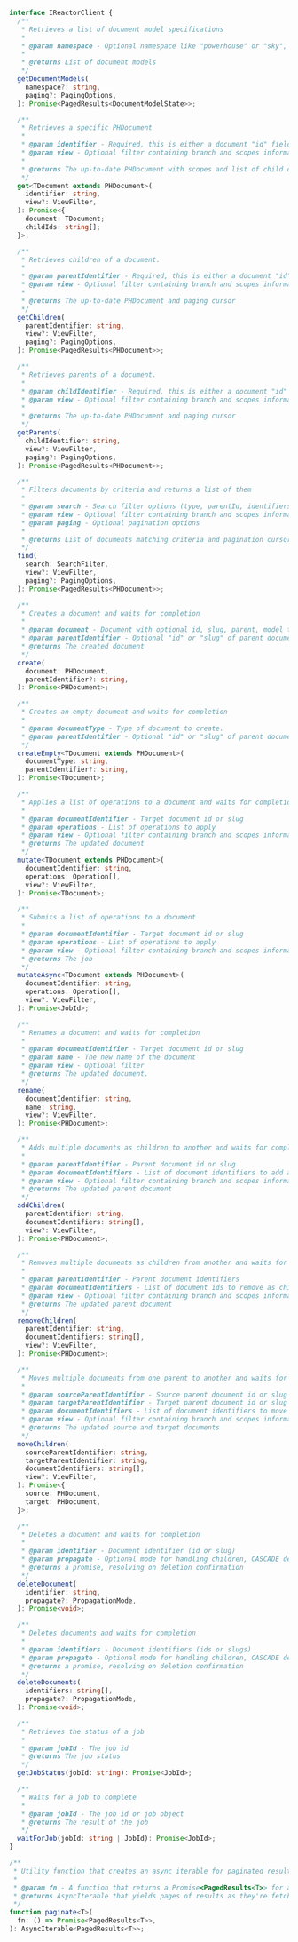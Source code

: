 ```typescript
interface IReactorClient {
  /**
   * Retrieves a list of document model specifications
   * 
   * @param namespace - Optional namespace like "powerhouse" or "sky", defaults to ""
   * 
   * @returns List of document models
   */
  getDocumentModels(
    namespace?: string,
    paging?: PagingOptions,
  ): Promise<PagedResults<DocumentModelState>>;

  /**
   * Retrieves a specific PHDocument
   * 
   * @param identifier - Required, this is either a document "id" field or a "slug"
   * @param view - Optional filter containing branch and scopes information
   * 
   * @returns The up-to-date PHDocument with scopes and list of child document ids
   */
  get<TDocument extends PHDocument>(
    identifier: string,
    view?: ViewFilter,
  ): Promise<{
    document: TDocument;
    childIds: string[];
  }>;

  /**
   * Retrieves children of a document.
   * 
   * @param parentIdentifier - Required, this is either a document "id" field or a "slug"
   * @param view - Optional filter containing branch and scopes information
   * 
   * @returns The up-to-date PHDocument and paging cursor
   */
  getChildren(
    parentIdentifier: string,
    view?: ViewFilter,
    paging?: PagingOptions,
  ): Promise<PagedResults<PHDocument>>;

  /**
   * Retrieves parents of a document.
   * 
   * @param childIdentifier - Required, this is either a document "id" field or a "slug"
   * @param view - Optional filter containing branch and scopes information
   * 
   * @returns The up-to-date PHDocument and paging cursor
   */
  getParents(
    childIdentifier: string,
    view?: ViewFilter,
    paging?: PagingOptions,
  ): Promise<PagedResults<PHDocument>>;

  /**
   * Filters documents by criteria and returns a list of them
   * 
   * @param search - Search filter options (type, parentId, identifiers)
   * @param view - Optional filter containing branch and scopes information
   * @param paging - Optional pagination options
   * 
   * @returns List of documents matching criteria and pagination cursor
   */
  find(
    search: SearchFilter,
    view?: ViewFilter,
    paging?: PagingOptions,
  ): Promise<PagedResults<PHDocument>>;

  /**
   * Creates a document and waits for completion
   * 
   * @param document - Document with optional id, slug, parent, model type, and initial state
   * @param parentIdentifier - Optional "id" or "slug" of parent document
   * @returns The created document
   */
  create(
    document: PHDocument,
    parentIdentifier?: string,
  ): Promise<PHDocument>;

  /**
   * Creates an empty document and waits for completion
   * 
   * @param documentType - Type of document to create.
   * @param parentIdentifier - Optional "id" or "slug" of parent document
   */
  createEmpty<TDocument extends PHDocument>(
    documentType: string,
    parentIdentifier?: string,
  ): Promise<TDocument>;

  /**
   * Applies a list of operations to a document and waits for completion
   * 
   * @param documentIdentifier - Target document id or slug
   * @param operations - List of operations to apply
   * @param view - Optional filter containing branch and scopes information
   * @returns The updated document
   */
  mutate<TDocument extends PHDocument>(
    documentIdentifier: string,
    operations: Operation[],
    view?: ViewFilter,
  ): Promise<TDocument>;

  /**
   * Submits a list of operations to a document
   * 
   * @param documentIdentifier - Target document id or slug
   * @param operations - List of operations to apply
   * @param view - Optional filter containing branch and scopes information
   * @returns The job
   */
  mutateAsync<TDocument extends PHDocument>(
    documentIdentifier: string,
    operations: Operation[],
    view?: ViewFilter,
  ): Promise<JobId>;

  /**
   * Renames a document and waits for completion
   * 
   * @param documentIdentifier - Target document id or slug
   * @param name - The new name of the document
   * @param view - Optional filter
   * @returns The updated document.
   */
  rename(
    documentIdentifier: string,
    name: string,
    view?: ViewFilter,
  ): Promise<PHDocument>;

  /**
   * Adds multiple documents as children to another and waits for completion
   * 
   * @param parentIdentifier - Parent document id or slug
   * @param documentIdentifiers - List of document identifiers to add as children
   * @param view - Optional filter containing branch and scopes information
   * @returns The updated parent document
   */
  addChildren(
    parentIdentifier: string,
    documentIdentifiers: string[],
    view?: ViewFilter,
  ): Promise<PHDocument>;

  /**
   * Removes multiple documents as children from another and waits for completion
   * 
   * @param parentIdentifier - Parent document identifiers
   * @param documentIdentifiers - List of document ids to remove as children
   * @param view - Optional filter containing branch and scopes information
   * @returns The updated parent document
   */
  removeChildren(
    parentIdentifier: string,
    documentIdentifiers: string[],
    view?: ViewFilter,
  ): Promise<PHDocument>;

  /**
   * Moves multiple documents from one parent to another and waits for completion
   * 
   * @param sourceParentIdentifier - Source parent document id or slug
   * @param targetParentIdentifier - Target parent document id or slug
   * @param documentIdentifiers - List of document identifiers to move
   * @param view - Optional filter containing branch and scopes information
   * @returns The updated source and target documents
   */
  moveChildren(
    sourceParentIdentifier: string,
    targetParentIdentifier: string,
    documentIdentifiers: string[],
    view?: ViewFilter,
  ): Promise<{
    source: PHDocument,
    target: PHDocument,
  }>;

  /**
   * Deletes a document and waits for completion
   * 
   * @param identifier - Document identifier (id or slug)
   * @param propagate - Optional mode for handling children, CASCADE deletes child documents
   * @returns a promise, resolving on deletion confirmation
   */
  deleteDocument(
    identifier: string,
    propagate?: PropagationMode,
  ): Promise<void>;

  /**
   * Deletes documents and waits for completion
   * 
   * @param identifiers - Document identifiers (ids or slugs)
   * @param propagate - Optional mode for handling children, CASCADE deletes child documents
   * @returns a promise, resolving on deletion confirmation
   */
  deleteDocuments(
    identifiers: string[],
    propagate?: PropagationMode,
  ): Promise<void>;

  /**
   * Retrieves the status of a job
   * 
   * @param jobId - The job id
   * @returns The job status
   */
  getJobStatus(jobId: string): Promise<JobId>;

  /**
   * Waits for a job to complete
   * 
   * @param jobId - The job id or job object
   * @returns The result of the job
   */
  waitForJob(jobId: string | JobId): Promise<JobId>;
}

/**
 * Utility function that creates an async iterable for paginated results, handling network requests lazily
 * 
 * @param fn - A function that returns a Promise<PagedResults<T>> for any page
 * @returns AsyncIterable that yields pages of results as they're fetched
 */
function paginate<T>(
  fn: () => Promise<PagedResults<T>>,
): AsyncIterable<PagedResults<T>>;
```

